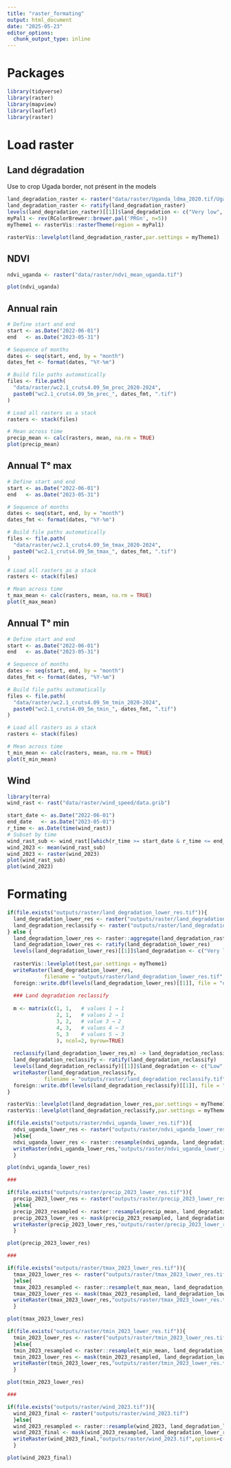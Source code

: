 ```yaml
---
title: "raster_formating"
output: html_document
date: "2025-05-23"
editor_options: 
  chunk_output_type: inline
---
```

# Packages

```r
library(tidyverse)
library(raster)
library(mapview)
library(leaflet)
library(raster)
```

# Load raster

## Land dégradation
Use to crop Ugada border, not présent in the models

```r
land_degradation_raster <- raster("data/raster/Uganda_ldma_2020.tif/Uganda_ldma_2020.tif")
land_degradation_raster <- ratify(land_degradation_raster)
levels(land_degradation_raster)[[1]]$land_degradation <- c("Very low", "Low", "Medium", "High", "Very High")
myPal1 <- rev(RColorBrewer::brewer.pal('PRGn', n=5))
myTheme1 <- rasterVis::rasterTheme(region = myPal1)

rasterVis::levelplot(land_degradation_raster,par.settings = myTheme1)
```

## NDVI

```r
ndvi_uganda <- raster("data/raster/ndvi_mean_uganda.tif")

plot(ndvi_uganda)
```

## Annual rain

```r
# Define start and end
start <- as.Date("2022-06-01")
end   <- as.Date("2023-05-31")

# Sequence of months
dates <- seq(start, end, by = "month")
dates_fmt <- format(dates, "%Y-%m")

# Build file paths automatically
files <- file.path(
  "data/raster/wc2.1_cruts4.09_5m_prec_2020-2024",
  paste0("wc2.1_cruts4.09_5m_prec_", dates_fmt, ".tif")
)

# Load all rasters as a stack
rasters <- stack(files)

# Mean across time
precip_mean <- calc(rasters, mean, na.rm = TRUE)
plot(precip_mean)
```

## Annual T° max

```r
# Define start and end
start <- as.Date("2022-06-01")
end   <- as.Date("2023-05-31")

# Sequence of months
dates <- seq(start, end, by = "month")
dates_fmt <- format(dates, "%Y-%m")

# Build file paths automatically
files <- file.path(
  "data/raster/wc2.1_cruts4.09_5m_tmax_2020-2024",
  paste0("wc2.1_cruts4.09_5m_tmax_", dates_fmt, ".tif")
)

# Load all rasters as a stack
rasters <- stack(files)

# Mean across time
t_max_mean <- calc(rasters, mean, na.rm = TRUE)
plot(t_max_mean)
```

## Annual T° min

```r
# Define start and end
start <- as.Date("2022-06-01")
end   <- as.Date("2023-05-31")

# Sequence of months
dates <- seq(start, end, by = "month")
dates_fmt <- format(dates, "%Y-%m")

# Build file paths automatically
files <- file.path(
  "data/raster/wc2.1_cruts4.09_5m_tmin_2020-2024",
  paste0("wc2.1_cruts4.09_5m_tmin_", dates_fmt, ".tif")
)

# Load all rasters as a stack
rasters <- stack(files)

# Mean across time
t_min_mean <- calc(rasters, mean, na.rm = TRUE)
plot(t_min_mean)
```

## Wind

```r
library(terra)
wind_rast <- rast("data/raster/wind_speed/data.grib")

start_date <- as.Date("2022-06-01")
end_date   <- as.Date("2023-05-01")
r_time <- as.Date(time(wind_rast))
# Subset by time
wind_rast_sub <- wind_rast[[which(r_time >= start_date & r_time <= end_date)]]
wind_2023 <- mean(wind_rast_sub)
wind_2023 <- raster(wind_2023)
plot(wind_rast_sub)
plot(wind_2023)

```

# Formating


```r

if(file.exists("outputs/raster/land_degradation_lower_res.tif")){
  land_degradation_lower_res <- raster("outputs/raster/land_degradation_lower_res.tif")
  land_degradation_reclassify <- raster("outputs/raster/land_degradation_reclassify.tif")
} else {
  land_degradation_lower_res <- raster::aggregate(land_degradation_raster, fact=50, fun = modal,  na.rm=TRUE)
  land_degradation_lower_res <- ratify(land_degradation_lower_res)
  levels(land_degradation_lower_res)[[1]]$land_degradation <- c("Very low", "Low", "Medium", "High", "Very High")
 
  rasterVis::levelplot(test,par.settings = myTheme1)
  writeRaster(land_degradation_lower_res,
            filename = "outputs/raster/land_degradation_lower_res.tif",options=c('TFW=YES'), overwrite=TRUE)
  foreign::write.dbf(levels(land_degradation_lower_res)[[1]], file = "outputs/raster/land_degradation_lower_res.tif.vat.dbf")
  
  ### Land degradation reclassify
  
  m <- matrix(c(1, 1,   # values 1 → 1
                2, 1,   # values 2 → 1
                3, 2,   # value 3 → 2
                4, 3,   # values 4 → 3
                5, 3    # values 5 → 3
                ), ncol=2, byrow=TRUE)
  
  reclassify(land_degradation_lower_res,m) -> land_degradation_reclassify
  land_degradation_reclassify <- ratify(land_degradation_reclassify)
  levels(land_degradation_reclassify)[[1]]$land_degradation <- c("Low", "Medium", "High")
  writeRaster(land_degradation_reclassify,
            filename = "outputs/raster/land_degradation_reclassify.tif",options=c('TFW=YES'), overwrite=TRUE)
  foreign::write.dbf(levels(land_degradation_reclassify)[[1]], file = "outputs/raster/land_degradation_reclassify.tif.vat.dbf")
}

rasterVis::levelplot(land_degradation_lower_res,par.settings = myTheme1)
rasterVis::levelplot(land_degradation_reclassify,par.settings = myTheme1)

if(file.exists("outputs/raster/ndvi_uganda_lower_res.tif")){
  ndvi_uganda_lower_res <- raster("outputs/raster/ndvi_uganda_lower_res.tif")
  }else{
  ndvi_uganda_lower_res <- raster::resample(ndvi_uganda, land_degradation_lower_res, method = "ngb")
  writeRaster(ndvi_uganda_lower_res,"outputs/raster/ndvi_uganda_lower_res.tif",options=c('TFW=YES'), overwrite=TRUE)
  }

plot(ndvi_uganda_lower_res)

###

if(file.exists("outputs/raster/precip_2023_lower_res.tif")){
  precip_2023_lower_res <- raster("outputs/raster/precip_2023_lower_res.tif")
  }else{
  precip_2023_resampled <- raster::resample(precip_mean, land_degradation_lower_res, method = "ngb")
  precip_2023_lower_res <- mask(precip_2023_resampled, land_degradation_lower_res)
  writeRaster(precip_2023_lower_res,"outputs/raster/precip_2023_lower_res.tif",options=c('TFW=YES'), overwrite=TRUE)
  }

plot(precip_2023_lower_res)

###

if(file.exists("outputs/raster/tmax_2023_lower_res.tif")){
  tmax_2023_lower_res <- raster("outputs/raster/tmax_2023_lower_res.tif")
  }else{
  tmax_2023_resampled <- raster::resample(t_max_mean, land_degradation_lower_res, method = "ngb")
  tmax_2023_lower_res <- mask(tmax_2023_resampled, land_degradation_lower_res)
  writeRaster(tmax_2023_lower_res,"outputs/raster/tmax_2023_lower_res.tif",options=c('TFW=YES'), overwrite=TRUE)
  }

plot(tmax_2023_lower_res)

if(file.exists("outputs/raster/tmin_2023_lower_res.tif")){
  tmin_2023_lower_res <- raster("outputs/raster/tmin_2023_lower_res.tif")
  }else{
  tmin_2023_resampled <- raster::resample(t_min_mean, land_degradation_lower_res, method = "ngb")
  tmin_2023_lower_res <- mask(tmin_2023_resampled, land_degradation_lower_res)
  writeRaster(tmin_2023_lower_res,"outputs/raster/tmin_2023_lower_res.tif",options=c('TFW=YES'), overwrite=TRUE)
  }

plot(tmin_2023_lower_res)

###

if(file.exists("outputs/raster/wind_2023.tif")){
  wind_2023_final <- raster("outputs/raster/wind_2023.tif")
  }else{
  wind_2023_resampled <- raster::resample(wind_2023, land_degradation_lower_res, method = "ngb")
  wind_2023_final <- mask(wind_2023_resampled, land_degradation_lower_res)
  writeRaster(wind_2023_final,"outputs/raster/wind_2023.tif",options=c('TFW=YES'), overwrite=TRUE)
  }

plot(wind_2023_final)
```



